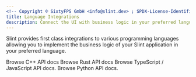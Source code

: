 ```yaml
---
<!-- Copyright © SixtyFPS GmbH <info@slint.dev> ; SPDX-License-Identifier: MIT -->
title: Language Integrations
description: Connect the UI with business logic in your preferred language.
---
```



Slint provides first class integrations to various programming languages allowing you to implement the business logic of your Slint application in your preferred language.

<CardGrid>
  <IconLinkCard title="C++" href={CPP_BASE_URL} icon="seti:cpp">
    Browse C++ API docs
  </IconLinkCard>
  <IconLinkCard title="Rust" href={RUST_SLINT_CRATE_URL} icon="seti:rust">
    Browse Rust API docs
  </IconLinkCard>
  <IconLinkCard title="TypeScript (beta)" href={NODEJS_BASE_URL} icon="seti:typescript">
    Browse TypeScript / JavaScript API docs.
  </IconLinkCard>
  <IconLinkCard title="Python (beta)" href={PYTHON_BASE_URL} icon="seti:python">
    Browse Python API docs.
  </IconLinkCard>
</CardGrid>

